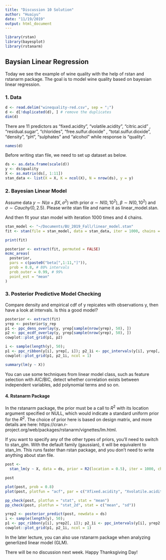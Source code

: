 ```yaml
---
title: "Discussion 10 Solution"
author: "Huaiyu"
date: "11/19/2019"
output: html_document
---
```

```r
library(rstan)
library(bayesplot)
library(rstanarm)
```

## Baysian Linear Regression
Today we see the example of wine quality with the help of rstan and rstanarm package. The goal is to model wine quality based on bayesian linear regression.

### 1. Data
```r
d <- read.delim("winequality-red.csv", sep = ";")
d <- d[!duplicated(d), ] # remove the duplicates
dim(d)
```

There are 11 predictors as "fixed.acidity", "volatile.acidity", "citric.acid" , "residual.sugar", "chlorides", "free.sulfur.dioxide" , "total.sulfur.dioxide", "density", "pH", "sulphates" and "alcohol" while response is "quality".
```r
names(d)
```

Before writing stan file, we need to set up dataset as below.
```r
ds <- as.data.frame(scale(d))
y <- ds$quality
X <- as.matrix(ds[, 1:11])
stan_data <- list(X = X, K = ncol(X), N = nrow(ds), y = y)
```

### 2. Bayesian Linear Model

Assume data $y \sim N(\alpha + \beta X, \sigma^2)$ with prior $\alpha \sim N(0, 10^2)$, $\beta \sim N(0, 10^2)$ and $\sigma \sim Cauchy(0, 2.5)$.
Please write stan file and name it as linear_model.stan.

And then fit your stan model with iteration 1000 times and 4 chains. 
```r
stan_model <- "~/Documents/BU_2019_Fall/linear_model.stan"
fit <- stan(file = stan_model, data = stan_data, iter = 1000, chains = 4)
```
```r
print(fit)
```

```r
posterior <- extract(fit, permuted = FALSE)
mcmc_areas(
  posterior,
  pars = c(paste0("beta[",1:11,"]")),
  prob = 0.8, # 80% intervals
  prob_outer = 0.99, # 99%
  point_est = "mean"
)
```


### 3. Posterior Predictive Model Checking
Compare density and empirical cdf of y repicates with observations y, then have a look at intervals. Is this a good model?
```r
posterior <- extract(fit)
yrep <- posterior$y_rep
p1 <- ppc_dens_overlay(y, yrep[sample(nrow(yrep), 50), ])
p2 <- ppc_ecdf_overlay(y, yrep[sample(nrow(yrep), 50), ])
cowplot::plot_grid(p1, p2)
```

```r
i <- sample(length(y), 50); 
p1 <- ppc_ribbon(y[i], yrep[, i]); p2_1i <- ppc_intervals(y[i], yrep[, i])
cowplot::plot_grid(p1, p2_1i, ncol = 1)
```

```r
summary(lm(y ~ X))
```
You can use some techniques from linear model class, such as feature selection with AIC/BIC, detect whether correlation exists between independent variables, add polynomial terms and so on.

#### 4. Rstanarm Package
In the rstanarm package, the prior must be a call to $R^2$ with its location argument specified or NULL, which would indicate a standard uniform prior for the $R^2$. The choice of prior here is based on design matrix, and more details are here: https://cran.r-project.org/web/packages/rstanarm/vignettes/lm.html.

If you want to specify any of the other types of priors, you'll need to switch to stan_glm. With the default family (gaussian), it will be equivalent to stan_lm. This runs faster than rstan package, and you don't need to write anything about stan file.
```r
post <-
  stan_lm(y ~ X, data = ds, prior = R2(location = 0.5), iter = 1000, chains = 4)
```
```r
post
```


```r
plot(post, prob = 0.8)
plot(post, plotfun = "acf", par = c("Xfixed.acidity", "Xvolatile.acidity", "Xcitric.acid"))
```


```r
pp_check(post, plotfun = "stat", stat = "mean")
pp_check(post, plotfun = "stat_2d", stat = c("mean", "sd"))
```

```r
yrep2 <- posterior_predict(post, newdata = ds)
i <- sample(length(y), 50); 
p1 <- ppc_ribbon(y[i], yrep2[, i]); p2_1i <- ppc_intervals(y[i], yrep2[, i])
cowplot::plot_grid(p1, p2_1i, ncol = 1)
```

In the later lecture, you can also use rstanarm package when analyzing generlized linear model (GLM).

There will be no discussion next week. Happy Thanksgiving Day!